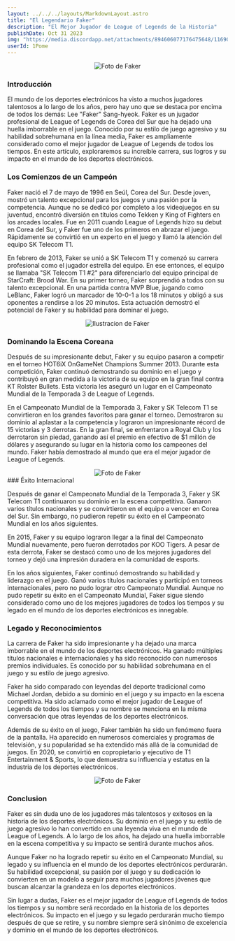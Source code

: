 ```yaml
---
layout: ../../../layouts/MarkdownLayout.astro
title: "El Legendario Faker"
description: "El Mejor Jugador de League of Legends de la Historia"
publishDate: Oct 31 2023
img: "https://media.discordapp.net/attachments/894606077176475648/1169042473289519256/faker-league-of-legends.png?ex=6553f6a5&is=654181a5&hm=b48de3e94c091d8682727a7635b0d55b9b2d4e99342f1d796ba9f5f9ad950e42&=&width=994&height=559"
userId: 1Pome
---
```


<div style="display: flex; justify-content: center;">
  <img src="https://media.discordapp.net/attachments/894606077176475648/1169039017824747551/Faker_2020_interview.png?ex=6553f36d&is=65417e6d&hm=f88ae73c6a4a50f258c05c44405250c65904f656c60f1c458d21f39ee47480a5&=&width=428&height=559" alt="Foto de Faker" />
</div>


### Introducción

El mundo de los deportes electrónicos ha visto a muchos jugadores talentosos a lo largo de los años, pero hay uno que se destaca por encima de todos los demás: Lee "Faker" Sang-hyeok. Faker es un jugador profesional de League of Legends de Corea del Sur que ha dejado una huella imborrable en el juego. Conocido por su estilo de juego agresivo y su habilidad sobrehumana en la línea media, Faker es ampliamente considerado como el mejor jugador de League of Legends de todos los tiempos. En este artículo, exploraremos su increíble carrera, sus logros y su impacto en el mundo de los deportes electrónicos.


### Los Comienzos de un Campeón

Faker nació el 7 de mayo de 1996 en Seúl, Corea del Sur. Desde joven, mostró un talento excepcional para los juegos y una pasión por la competencia. Aunque no se dedicó por completo a los videojuegos en su juventud, encontró diversión en títulos como Tekken y King of Fighters en los arcades locales. Fue en 2011 cuando League of Legends hizo su debut en Corea del Sur, y Faker fue uno de los primeros en abrazar el juego. Rápidamente se convirtió en un experto en el juego y llamó la atención del equipo SK Telecom T1.


En febrero de 2013, Faker se unió a SK Telecom T1 y comenzó su carrera profesional como el jugador estrella del equipo. En ese entonces, el equipo se llamaba "SK Telecom T1 #2" para diferenciarlo del equipo principal de StarCraft: Brood War. En su primer torneo, Faker sorprendió a todos con su talento excepcional. En una partida contra MVP Blue, jugando como LeBlanc, Faker logró un marcador de 10-0-1 a los 18 minutos y obligó a sus oponentes a rendirse a los 20 minutos. Esta actuación demostró el potencial de Faker y su habilidad para dominar el juego.


<div style="display: flex; justify-content: center;">
  <img src="https://media.discordapp.net/attachments/894606077176475648/1169042473289519256/faker-league-of-legends.png?ex=6553f6a5&is=654181a5&hm=b48de3e94c091d8682727a7635b0d55b9b2d4e99342f1d796ba9f5f9ad950e42&=&width=994&height=559" alt="Ilustracion de Faker" />
</div>

### Dominando la Escena Coreana

Después de su impresionante debut, Faker y su equipo pasaron a competir en el torneo HOT6iX OnGameNet Champions Summer 2013. Durante esta competición, Faker continuó demostrando su dominio en el juego y contribuyó en gran medida a la victoria de su equipo en la gran final contra KT Rolster Bullets. Esta victoria les aseguró un lugar en el Campeonato Mundial de la Temporada 3 de League of Legends.


En el Campeonato Mundial de la Temporada 3, Faker y SK Telecom T1 se convirtieron en los grandes favoritos para ganar el torneo. Demostraron su dominio al aplastar a la competencia y lograron un impresionante récord de 15 victorias y 3 derrotas. En la gran final, se enfrentaron a Royal Club y los derrotaron sin piedad, ganando así el premio en efectivo de $1 millón de dólares y asegurando su lugar en la historia como los campeones del mundo. Faker había demostrado al mundo que era el mejor jugador de League of Legends.



<div style="display: flex; justify-content: center;">
  <img src="https://media.discordapp.net/attachments/894606077176475648/1169042750604324894/MSIFaker.png?ex=6553f6e7&is=654181e7&hm=19314796dae35c9365c279310add71a9aa525870b1e237770fe6628aba89ef1a&=&width=839&height=559" alt="Foto de Faker" />
</div>
### Éxito Internacional

Después de ganar el Campeonato Mundial de la Temporada 3, Faker y SK Telecom T1 continuaron su dominio en la escena competitiva. Ganaron varios títulos nacionales y se convirtieron en el equipo a vencer en Corea del Sur. Sin embargo, no pudieron repetir su éxito en el Campeonato Mundial en los años siguientes.


En 2015, Faker y su equipo lograron llegar a la final del Campeonato Mundial nuevamente, pero fueron derrotados por KOO Tigers. A pesar de esta derrota, Faker se destacó como uno de los mejores jugadores del torneo y dejó una impresión duradera en la comunidad de esports.


En los años siguientes, Faker continuó demostrando su habilidad y liderazgo en el juego. Ganó varios títulos nacionales y participó en torneos internacionales, pero no pudo lograr otro Campeonato Mundial. Aunque no pudo repetir su éxito en el Campeonato Mundial, Faker sigue siendo considerado como uno de los mejores jugadores de todos los tiempos y su legado en el mundo de los deportes electrónicos es innegable.


### Legado y Reconocimientos

La carrera de Faker ha sido impresionante y ha dejado una marca imborrable en el mundo de los deportes electrónicos. Ha ganado múltiples títulos nacionales e internacionales y ha sido reconocido con numerosos premios individuales. Es conocido por su habilidad sobrehumana en el juego y su estilo de juego agresivo.


Faker ha sido comparado con leyendas del deporte tradicional como Michael Jordan, debido a su dominio en el juego y su impacto en la escena competitiva. Ha sido aclamado como el mejor jugador de League of Legends de todos los tiempos y su nombre se menciona en la misma conversación que otras leyendas de los deportes electrónicos.


Además de su éxito en el juego, Faker también ha sido un fenómeno fuera de la pantalla. Ha aparecido en numerosos comerciales y programas de televisión, y su popularidad se ha extendido más allá de la comunidad de juegos. En 2020, se convirtió en copropietario y ejecutivo de T1 Entertainment & Sports, lo que demuestra su influencia y estatus en la industria de los deportes electrónicos.


<div style="display: flex; justify-content: center;">
  <img src="https://media.discordapp.net/attachments/894606077176475648/1169043121217212437/Faker-SKT-1.png?ex=6553f73f&is=6541823f&hm=769e53847b0f6542ee1e49259e6d329914408ff6f27778d5180883fe5cfc79a9&=&width=839&height=559" alt="Foto de Faker" />
</div>


### Conclusion

Faker es sin duda uno de los jugadores más talentosos y exitosos en la historia de los deportes electrónicos. Su dominio en el juego y su estilo de juego agresivo lo han convertido en una leyenda viva en el mundo de League of Legends. A lo largo de los años, ha dejado una huella imborrable en la escena competitiva y su impacto se sentirá durante muchos años.


Aunque Faker no ha logrado repetir su éxito en el Campeonato Mundial, su legado y su influencia en el mundo de los deportes electrónicos perdurarán. Su habilidad excepcional, su pasión por el juego y su dedicación lo convierten en un modelo a seguir para muchos jugadores jóvenes que buscan alcanzar la grandeza en los deportes electrónicos.


Sin lugar a dudas, Faker es el mejor jugador de League of Legends de todos los tiempos y su nombre será recordado en la historia de los deportes electrónicos. Su impacto en el juego y su legado perdurarán mucho tiempo después de que se retire, y su nombre siempre será sinónimo de excelencia y dominio en el mundo de los deportes electrónicos.